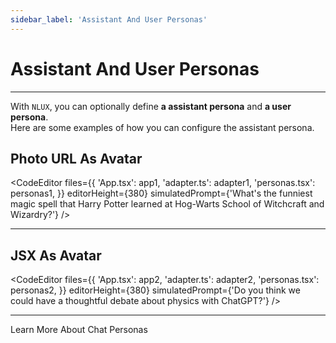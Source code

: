 ```yaml
---
sidebar_label: 'Assistant And User Personas'
---
```





# Assistant And User Personas

---

With `NLUX`, you can optionally define **a assistant persona** and **a user persona**.<br />
Here are some examples of how you can configure the assistant persona.

## Photo URL As Avatar

<CodeEditor
    files={{
        'App.tsx': app1,
        'adapter.ts': adapter1,
        'personas.tsx': personas1,
    }}
    editorHeight={380}
    simulatedPrompt={'What\'s the funniest magic spell that Harry Potter learned at Hog-Warts School of Witchcraft and Wizardry?'}
/>

---

## JSX As Avatar

<CodeEditor
    files={{
        'App.tsx': app2,
        'adapter.ts': adapter2,
        'personas.tsx': personas2,
    }}
    editorHeight={380}
    simulatedPrompt={'Do you think we could have a thoughtful debate about physics with ChatGPT?'}
/>

---

<Link className="button button--secondary" to="/learn/chat-personas">Learn More About Chat Personas</Link>
